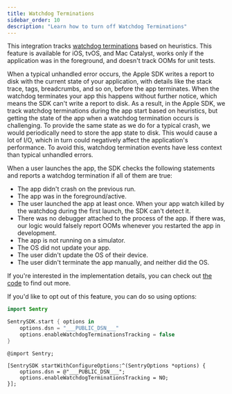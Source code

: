 ```yaml
---
title: Watchdog Terminations
sidebar_order: 10
description: "Learn how to turn off Watchdog Terminations"
---
```


This integration tracks <a href="https://developer.apple.com/documentation/xcode/addressing-watchdog-terminations">watchdog terminations</a> based on heuristics. This feature is available for iOS, tvOS, and Mac Catalyst, works only if the application was in the foreground, and doesn't track OOMs for unit tests.

When a typical unhandled error occurs, the Apple SDK writes a report to disk with the current state of your application, with details like the stack trace, tags, breadcrumbs, and so on, before the app terminates. When the watchdog terminates your app this happens without further notice, which means the SDK can't write a report to disk.
As a result, in the Apple SDK, we track watchdog terminations during the app start based on heuristics, but getting the state of the app when a watchdog termination occurs is challenging. To provide the same state as we do for a typical crash, we would periodically need to store the app state to disk. This would cause a lot of I/O, which in turn could negatively affect the application's performance. To avoid this, watchdog termination events have less context than typical unhandled errors.

When a user launches the app, the SDK checks the following statements and reports a watchdog termination if all of them are true:

- The app didn't crash on the previous run.
- The app was in the foreground/active.
- The user launched the app at least once. When your app watch killed by the watchdog during the first launch, the SDK can't detect it.
- There was no debugger attached to the process of the app. If there was, our logic would falsely report OOMs whenever you restarted the app in development.
- The app is not running on a simulator.
- The OS did not update your app.
- The user didn't update the OS of their device.
- The user didn't terminate the app manually, and neither did the OS.

If you're interested in the implementation details, you can check out [the code](https://github.com/getsentry/sentry-cocoa/blob/master/Sources/Sentry/SentryWatchdogTerminationsLogic.m) to find out more.

If you'd like to opt out of this feature, you can do so using options:

```swift {tabTitle:Swift}
import Sentry

SentrySDK.start { options in
    options.dsn = "___PUBLIC_DSN___"
    options.enableWatchdogTerminationsTracking = false
}
```

```objc {tabTitle:Objective-C}
@import Sentry;

[SentrySDK startWithConfigureOptions:^(SentryOptions *options) {
    options.dsn = @"___PUBLIC_DSN___";
    options.enableWatchdogTerminationsTracking = NO;
}];
```
